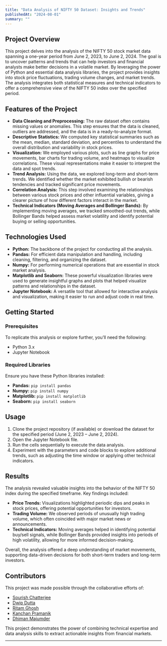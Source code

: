 ```yaml
---
title: "Data Analysis of NIFTY 50 Dataset: Insights and Trends"
publishedAt: "2024-08-01"
summary: ""
---
```


## Project Overview
This project delves into the analysis of the NIFTY 50 stock market data spanning a one-year period from June 2, 2023, to June 2, 2024. The goal is to uncover patterns and trends that can help investors and financial analysts make better decisions in a volatile market. By leveraging the power of Python and essential data analysis libraries, the project provides insights into stock price fluctuations, trading volume changes, and market trends. The analysis integrates both statistical measures and technical indicators to offer a comprehensive view of the NIFTY 50 index over the specified period.

## Features of the Project
- **Data Cleaning and Preprocessing:** The raw dataset often contains missing values or anomalies. This step ensures that the data is cleaned, outliers are addressed, and the data is in a ready-to-analyze format.
- **Descriptive Statistics:** We computed key statistical summaries such as the mean, median, standard deviation, and percentiles to understand the overall distribution and variability in stock prices.
- **Visualization:** We employed various plots, such as line graphs for price movements, bar charts for trading volume, and heatmaps to visualize correlations. These visual representations make it easier to interpret the data and spot trends.
- **Trend Analysis:** Using the data, we explored long-term and short-term trends. We identified whether the market exhibited bullish or bearish tendencies and tracked significant price movements.
- **Correlation Analysis:** This step involved examining the relationships between various stock prices and other influential variables, giving a clearer picture of how different factors interact in the market.
- **Technical Indicators (Moving Averages and Bollinger Bands):** By implementing moving averages, we tracked smoothed-out trends, while Bollinger Bands helped assess market volatility and identify potential buying or selling opportunities.

## Technologies Used
- **Python:** The backbone of the project for conducting all the analysis.
- **Pandas:** For efficient data manipulation and handling, including cleaning, filtering, and organizing the dataset.
- **Numpy:** For performing numerical operations that are essential in stock market analysis.
- **Matplotlib and Seaborn:** These powerful visualization libraries were used to generate insightful graphs and plots that helped visualize patterns and relationships in the dataset.
- **Jupyter Notebook:** A versatile tool that allowed for interactive analysis and visualization, making it easier to run and adjust code in real time.

## Getting Started
### Prerequisites
To replicate this analysis or explore further, you’ll need the following:
- Python 3.x
- Jupyter Notebook

### Required Libraries
Ensure you have these Python libraries installed:
- **Pandas:** `pip install pandas`
- **Numpy:** `pip install numpy`
- **Matplotlib:** `pip install matplotlib`
- **Seaborn:** `pip install seaborn`

## Usage
1. Clone the project repository (if available) or download the dataset for the specified period (June 2, 2023 – June 2, 2024).
2. Open the Jupyter Notebook file.
3. Run the cells sequentially to execute the data analysis.
4. Experiment with the parameters and code blocks to explore additional trends, such as adjusting the time window or applying other technical indicators.

## Results
The analysis revealed valuable insights into the behavior of the NIFTY 50 index during the specified timeframe. Key findings included:
- **Price Trends:** Visualizations highlighted periodic dips and peaks in stock prices, offering potential opportunities for investors.
- **Trading Volume:** We observed periods of unusually high trading volume, which often coincided with major market news or announcements.
- **Technical Indicators:** Moving averages helped in identifying potential buy/sell signals, while Bollinger Bands provided insights into periods of high volatility, allowing for more informed decision-making.
  
Overall, the analysis offered a deep understanding of market movements, supporting data-driven decisions for both short-term traders and long-term investors.

## Contributors
This project was made possible through the collaborative efforts of:
- [Sourish Chatterjee](https://www.linkedin.com/in/sourish-chatterjee/)
- [Dwip Dutta](https://www.linkedin.com/in/dwip-dutta-30b88a255/)
- [Ritam Ghosh](https://www.linkedin.com/in/ritam-ghosh-377959225/)
- [Kanchan Pramanik](https://www.linkedin.com/in/kanchan-pramanik-70381028a)
- [Dhiman Majumder](https://in.linkedin.com/in/dhiman-majumder-b7269a28a)

This project demonstrates the power of combining technical expertise and data analysis skills to extract actionable insights from financial markets.



---
